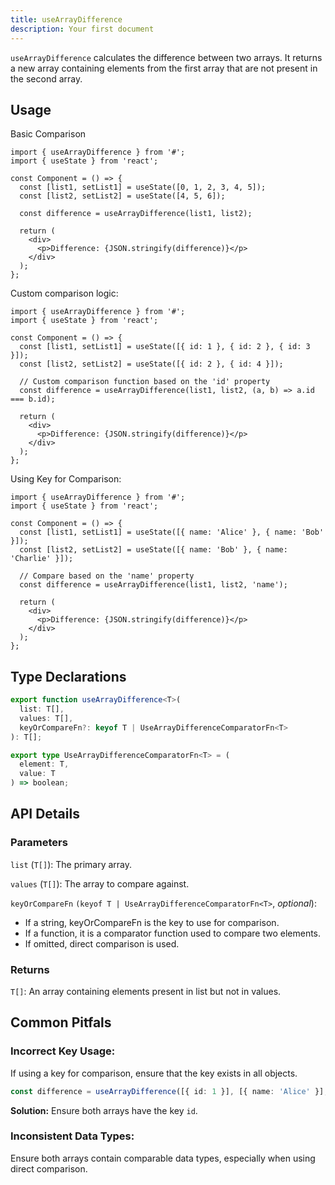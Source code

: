 ```yaml
---
title: useArrayDifference
description: Your first document
---
```


`useArrayDifference` calculates the difference between two arrays. It returns a new array containing elements from the first array that are not present in the second array.

## Usage

Basic Comparison

```tsx
import { useArrayDifference } from '#';
import { useState } from 'react';

const Component = () => {
  const [list1, setList1] = useState([0, 1, 2, 3, 4, 5]);
  const [list2, setList2] = useState([4, 5, 6]);

  const difference = useArrayDifference(list1, list2);

  return (
    <div>
      <p>Difference: {JSON.stringify(difference)}</p>
    </div>
  );
};
```

Custom comparison logic:

```tsx
import { useArrayDifference } from '#';
import { useState } from 'react';

const Component = () => {
  const [list1, setList1] = useState([{ id: 1 }, { id: 2 }, { id: 3 }]);
  const [list2, setList2] = useState([{ id: 2 }, { id: 4 }]);

  // Custom comparison function based on the 'id' property
  const difference = useArrayDifference(list1, list2, (a, b) => a.id === b.id);

  return (
    <div>
      <p>Difference: {JSON.stringify(difference)}</p>
    </div>
  );
};
```

Using Key for Comparison:

```tsx
import { useArrayDifference } from '#';
import { useState } from 'react';

const Component = () => {
  const [list1, setList1] = useState([{ name: 'Alice' }, { name: 'Bob' }]);
  const [list2, setList2] = useState([{ name: 'Bob' }, { name: 'Charlie' }]);

  // Compare based on the 'name' property
  const difference = useArrayDifference(list1, list2, 'name');

  return (
    <div>
      <p>Difference: {JSON.stringify(difference)}</p>
    </div>
  );
};
```

## Type Declarations

```typescript
export function useArrayDifference<T>(
  list: T[],
  values: T[],
  keyOrCompareFn?: keyof T | UseArrayDifferenceComparatorFn<T>
): T[];

export type UseArrayDifferenceComparatorFn<T> = (
  element: T,
  value: T
) => boolean;
```

## API Details

### Parameters

`list` (`T[]`): The primary array.

`values` (`T[]`): The array to compare against.

`keyOrCompareFn` `(keyof T | UseArrayDifferenceComparatorFn<T>`, _optional_):

- If a string, keyOrCompareFn is the key to use for comparison.
- If a function, it is a comparator function used to compare two elements.
- If omitted, direct comparison is used.

### Returns

`T[]`: An array containing elements present in list but not in values.

## Common Pitfals

### Incorrect Key Usage:

If using a key for comparison, ensure that the key exists in all objects.

```ts
const difference = useArrayDifference([{ id: 1 }], [{ name: 'Alice' }], 'id');
```

**Solution:** Ensure both arrays have the key `id`.

### Inconsistent Data Types:

Ensure both arrays contain comparable data types, especially when using direct comparison.
